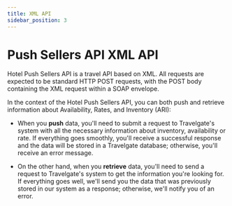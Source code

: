 ```yaml
---
title: XML API
sidebar_position: 3
---
```


# Push Sellers API XML API

Hotel Push Sellers API is a travel API based on XML. All requests are expected to be standard HTTP POST requests, with the POST body containing the XML request within a SOAP envelope.

In the context of the Hotel Push Sellers API, you can both push and retrieve information about Availability, Rates, and Inventory (ARI):

* When you **push** data, you'll need to submit a request to Travelgate's system with all the necessary information about inventory, availability or rate. If everything goes smoothly, you'll receive a successful response and the data will be stored in a Travelgate database; otherwise, you'll receive an error message.

* On the other hand, when you **retrieve** data, you'll need to send a request to Travelgate's system to get the information you're looking for. If everything goes well, we'll send you the data that was previously stored in our system as a response; otherwise, we'll notify you of an error.